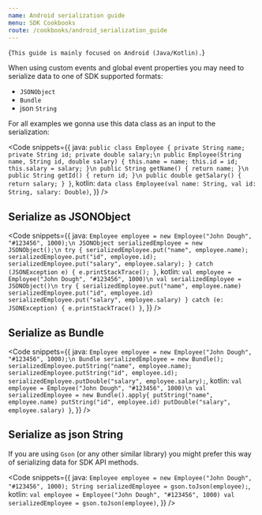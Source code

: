 ```yaml
---
name: Android serialization guide
menu: SDK Cookbooks
route: /cookbooks/android_serialization_guide
---
```



<TextBlock kind="important" invisibleOn="android">{`
This guide is mainly focused on Android (Java/Kotlin).
`}</TextBlock>

<Title>Data serialization</Title>

When using custom events and global event properties you may need to serialize data to one of SDK supported formats:
* `JSONObject`
* `Bundle`
* json `String`

For all examples we gonna use this data class as an input to the serialization:

<Code
  snippets={{
    java: `
public class Employee {
    private String name;
    private String id;
    private double salary;\n
    public Employee(String name, String id, double salary) {
        this.name = name;
        this.id = id;
        this.salary = salary;
    }\n
    public String getName() {
        return name;
    }\n
    public String getId() {
        return id;
    }\n
    public double getSalary() {
        return salary;
    }
}
`,
    kotlin: `
data class Employee(val name: String,
                    val id: String,
                    salary: Double)
`,
  }}
/>

## Serialize as JSONObject

<Code
  snippets={{
    java: `
Employee employee = new Employee("John Dough", "#123456", 1000);\n
JSONObject serializedEmployee = new JSONObject();\n
try {
    serializedEmployee.put("name", employee.name);
    serializedEmployee.put("id", employee.id);
    serializedEmployee.put("salary", employee.salary);
} catch (JSONException e) {
    e.printStackTrace();
}
`,
    kotlin: `
val employee = Employee("John Dough", "#123456", 1000)\n
val serializedEmployee = JSONObject()\n
try {
    serializedEmployee.put("name", employee.name)
    serializedEmployee.put("id", employee.id)
    serializedEmployee.put("salary", employee.salary)
} catch (e: JSONException) {
    e.printStackTrace()
}
`,
  }}
/>

## Serialize as Bundle

<Code
  snippets={{
    java: `
Employee employee = new Employee("John Dough", "#123456", 1000);\n
Bundle serializedEmployee = new Bundle();
serializedEmployee.putString("name", employee.name);
serializedEmployee.putString("id", employee.id);
serializedEmployee.putDouble("salary", employee.salary);
`,
    kotlin: `
val employee = Employee("John Dough", "#123456", 1000)\n
val serializedEmployee = new Bundle().apply{
    putString("name", employee.name)
    putString("id", employee.id)
    putDouble("salary", employee.salary)
}
`,
  }}
/>

## Serialize as json String

If you are using `Gson` (or any other similar library) you might prefer this way of serializing data for SDK API methods. 

<Code
  snippets={{
    java: `
Employee employee = new Employee("John Dough", "#123456", 1000);
String serializedEmployee = gson.toJson(employee);
`,
    kotlin: `
val employee = Employee("John Dough", "#123456", 1000)
val serializedEmployee = gson.toJson(employee)
`,
  }}
/>